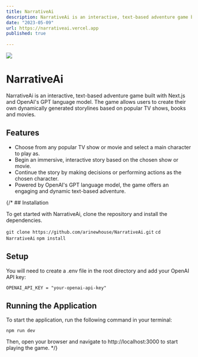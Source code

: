 ```yaml
---
title: NarrativeAi
description: NarrativeAi is an interactive, text-based adventure game built with Next.js and OpenAI's GPT language model. The game allows users to create their own dynamically generated storylines based on popular TV shows, books and movies.
date: "2023-05-09"
url: https://narrativeai.vercel.app
published: true
  
---
```



[![](/narrativeai.png)](https://narrativeai.vercel.app)

# NarrativeAi

NarrativeAi is an interactive, text-based adventure game built with Next.js and OpenAI's GPT language model. The game allows users to create their own dynamically generated storylines based on popular TV shows, books and movies.

## Features

- Choose from any popular TV show or movie and select a main character to play as.
- Begin an immersive, interactive story based on the chosen show or movie.
- Continue the story by making decisions or performing actions as the chosen character.
- Powered by OpenAI's GPT language model, the game offers an engaging and dynamic text-based adventure.

{/* ## Installation

To get started with NarrativeAi, clone the repository and install the dependencies.

`git clone https://github.com/arinewhouse/NarrativeAi.git`
`cd NarrativeAi`
`npm install`

## Setup

You will need to create a .env file in the root directory and add your OpenAI API key:

`OPENAI_API_KEY = "your-openai-api-key"`

## Running the Application

To start the application, run the following command in your terminal:

`npm run dev`

Then, open your browser and navigate to http://localhost:3000 to start playing the game. */}